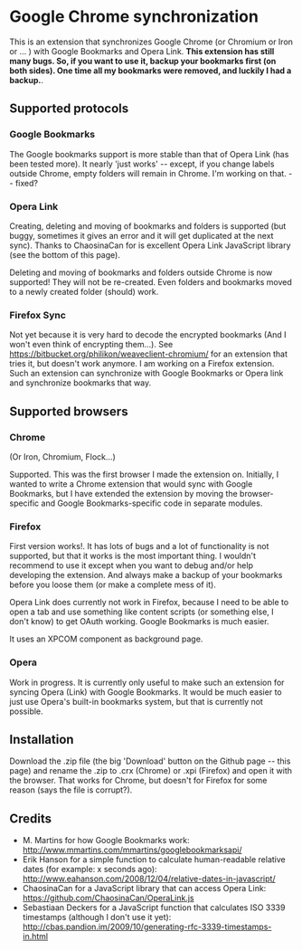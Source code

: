 = Google Chrome synchronization =

This is an extension that synchronizes Google Chrome (or Chromium or Iron or ... ) with Google Bookmarks and Opera Link. '''This extension has still many bugs. So, if you want to use it, backup your bookmarks first (on both sides). One time all my bookmarks were removed, and luckily I had a backup.'''.

== Supported protocols ==

=== Google Bookmarks ===

The Google bookmarks support is more stable than that of Opera Link (has been tested more). It nearly 'just works' -- except, if you change labels outside Chrome, empty folders will remain in Chrome. I'm working on that. -- fixed?

=== Opera Link ===

Creating, deleting and moving of bookmarks and folders is supported (but buggy, sometimes it gives an error and it will get duplicated at the next sync). Thanks to ChaosinaCan for is excellent Opera Link JavaScript library (see the bottom of this page).

Deleting and moving of bookmarks and folders outside Chrome is now supported! They will not be re-created. Even folders and bookmarks moved to a newly created folder (should) work.

=== Firefox Sync ===

Not yet because it is very hard to decode the encrypted bookmarks (And I won't even think of encrypting them...). See https://bitbucket.org/philikon/weaveclient-chromium/ for an extension that tries it, but doesn't work anymore. I am working on a Firefox extension. Such an extension can synchronize with Google Bookmarks or Opera link and synchronize bookmarks that way.

== Supported browsers ==

=== Chrome ===
(Or Iron, Chromium, Flock...)

Supported. This was the first browser I made the extension on. Initially, I wanted to write a Chrome extension that would sync with Google Bookmarks, but I have extended the extension by moving the browser-specific and Google Bookmarks-specific code in separate modules.

=== Firefox ===

First version works!. It has lots of bugs and a lot of functionality is not supported, but that it works is the most important thing. I wouldn't recommend to use it except when you want to debug and/or help developing the extension. And always make a backup of your bookmarks before you loose them (or make a complete mess of it).

Opera Link does currently not work in Firefox, because I need to be able to open a tab and use something like content scripts (or something else, I don't know) to get OAuth working. Google Bookmarks is much easier.

It uses an XPCOM component as background page.

=== Opera ===

Work in progress. It is currently only useful to make such an extension for syncing Opera (Link) with Google Bookmarks. It would be much easier to just use Opera's built-in bookmarks system, but that is currently not possible.

== Installation ==

Download the .zip file (the big 'Download' button on the Github page -- this page) and rename the .zip to .crx (Chrome) or .xpi (Firefox) and open it with the browser. That works for Chrome, but doesn't for Firefox for some reason (says the file is corrupt?).


== Credits ==

* M. Martins for how Google Bookmarks work: http://www.mmartins.com/mmartins/googlebookmarksapi/
* Erik Hanson for a simple function to calculate human-readable relative dates (for example: x seconds ago): http://www.eahanson.com/2008/12/04/relative-dates-in-javascript/
* ChaosinaCan for a JavaScript library that can access Opera Link: https://github.com/ChaosinaCan/OperaLink.js
* Sebastiaan Deckers for a JavaScript function that calculates ISO 3339 timestamps (although I don't use it yet): http://cbas.pandion.im/2009/10/generating-rfc-3339-timestamps-in.html
